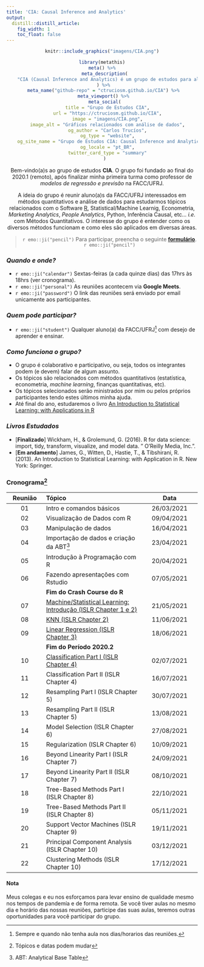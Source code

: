 ```yaml
---
title: 'CIA: Causal Inference and Analytics'
output:
  distill::distill_article: 
    fig_width: 1
    toc_float: false  
---
```


<center>

```r
knitr::include_graphics("imagens/CIA.png")
```

```r
library(metathis)
meta() %>%
  meta_description(
    "CIA (Causal Inference and Analytics) é um grupo de estudos para aluno(a)s da FACC/UFRJ interessados em métodos quantitativos e análise de dados. Discutimos tópicos relacionados com o Software R, Statistical/Machine Learnig, Econometria, Marketing Analytics, People Analytics, Python, Inferência Causal, Finanças Quantitativas, e temas relacionados."
  ) %>% 
  meta_name("github-repo" = "ctruciosm.github.io/CIA") %>% 
  meta_viewport() %>% 
  meta_social(
    title = "Grupo de Estudos CIA",
    url = "https://ctruciosm.github.io/CIA",
    image = "imagens/CIA.png",
    image_alt = "Gráficos relacionados com análise de dados",
    og_author = "Carlos Trucíos",
    og_type = "website",
    og_site_name = "Grupo de Estudos CIA: Causal Inference and Analytics",
    og_locale = "pt_BR",
    twitter_card_type = "summary"
  )
```


Bem-vindo(a)s ao grupo de estudos **CIA**. O grupo foi fundado ao final do 2020.1 (remoto), após finalizar minha primeira turma como professor de *modelos de regressão e previsão* na FACC/UFRJ. 

A ideia do grupo é reunir aluno(a)s da FACC/UFRJ interessados em métodos quantitativos e análise de dados para estudarmos tópicos relacionados com o Software [R](https://www.r-project.org), Statistical/Machine Learnig, Econometria, _Marketing Analytics_, _People Analytics_, Python, Inferência Causal, etc... _i.e._ com Métodos Quantitativos. O interesse do grupo é entender como os diversos métodos funcionam e como eles são aplicados em diversas áreas.


> `r emo::ji("pencil")` Para participar, preencha o seguinte [**formulário**](https://forms.gle/1Np4NEGbDKMSb9WN9). `r emo::ji("pencil")`



</center>

### *Quando e onde?*

- `r emo::ji("calendar")` Sextas-feiras (a cada quinze dias) das 17hrs às 18hrs (ver cronograma).
- `r emo::ji("personal")` As reuniões acontecem via **Google Meets**.
- `r emo::ji("password")` O link das reuniões será enviado por email unicamente aos participantes.


### *Quem pode participar?*

- `r emo::ji("student")` Qualquer aluno(a) da FACC/UFRJ^[Sempre e quando não tenha aula nos dias/horarios das reuniões.] com desejo de aprender e ensinar.

### *Como funciona o grupo?*

- O grupo é colaborativo e participativo, ou seja, todos os integrantes podem (e devem) falar de algum assunto.
- Os tópicos são relacionados com métodos quantitativos (estatística, econometria, _machine learning_, finanças quantitativas, etc).
- Os tópicos selecionados serão ministrados por mim ou pelos próprios participantes tendo estes últimos minha ajuda.
- Até final do ano, estudaremos o livro [An Introduction to Statistical Learning: with Applications in R](https://www.statlearning.com)

###  *Livros Estudados*

- [**Finalizado**] Wickham, H., \& Grolemund, G. (2016). R for data science: import, tidy, transform, visualize, and model data. " O'Reilly Media, Inc.". 
- [**Em andamento**] James, G., Witten, D., Hastie, T., \& Tibshirani, R. (2013). An Introduction to Statistical Learning: with Application in R. New York: Springer.



###  **Cronograma**^[Tópicos e datas podem mudar] 


| Reunião  | Tópico                          | Data       |  
|:------:|:--------------------|:----------:|
|01       | Intro e comandos básicos  | 26/03/2021  |  
|02       | Visualização de Dados com R   | 09/04/2021  | 
|03       | Manipulação de dados  | 16/04/2021  |  
|04       | Importação de dados e criação da ABT^[ABT: Analytical Base Table]  | 23/04/2021  |
|05       | Introdução à Programação com R  |  20/04/2021 |    
|06       | Fazendo apresentações com Rstudio  | 07/05/2021  |  
|         |  **Fim do Crash Course do R**  |   |
|07       | [Machine/Statistical Learning: Introdução (ISLR Chapter 1 e 2)](http://ctruciosm.github.io/ISL/ISL_01)    | 21/05/2021  |
|08       | [KNN (ISLR Chapter 2)](http://ctruciosm.github.io/ISL/ISL_02)  | 11/06/2021  |     
|09       | [Linear Regression (ISLR Chapter 3)](http://ctruciosm.github.io/ISL/ISL_03)   | 18/06/2021  |   
|         |  **Fim do Período 2020.2**  |   |
|10       | [Classification Part I (ISLR Chapter 4)](http://ctruciosm.github.io/ISL/ISL_04)   | 02/07/2021  |     
|11       | Classification Part II (ISLR Chapter 4)  | 16/07/2021  |     
|12       | Resampling Part I (ISLR Chapter 5)  | 30/07/2021  |     
|13       | Resampling Part II (ISLR Chapter 5)  | 13/08/2021  |     
|14       | Model Selection (ISLR Chapter 6)  | 27/08/2021  |     
|15       | Regularization (ISLR Chapter 6)  | 10/09/2021  |     
|16       | Beyond Linearity Part I (ISLR Chapter 7)  | 24/09/2021  |     
|17       | Beyond Linearity Part II (ISLR Chapter 7)   | 08/10/2021  |     
|18       | Tree-Based Methods Part I (ISLR Chapter 8)   | 22/10/2021  |     
|19       | Tree-Based Methods Part II (ISLR Chapter 8)   | 05/11/2021  |     
|20       | Support Vector Machines (ISLR Chapter 9)   | 19/11/2021  |     
|21       | Principal Component Analysis (ISLR Chapter 10)   | 03/12/2021  |     
|22       | Clustering Methods (ISLR Chapter 10)   | 17/12/2021  |     


#### Nota

Meus colegas e eu nos esforçamos para levar ensino de qualidade mesmo nos tempos de pandemía e de forma remota. Se você tiver aulas no mesmo dia e horário das nossas reuniões, participe das suas aulas, teremos outras oportunidades para você participar do grupo.
